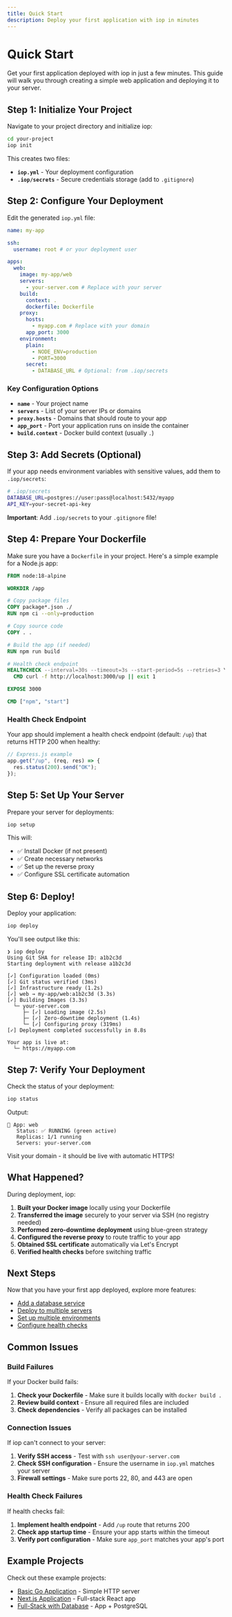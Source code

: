 ```yaml
---
title: Quick Start
description: Deploy your first application with iop in minutes
---
```


# Quick Start

Get your first application deployed with iop in just a few minutes. This guide will walk you through creating a simple web application and deploying it to your server.

## Step 1: Initialize Your Project

Navigate to your project directory and initialize iop:

```bash
cd your-project
iop init
```

This creates two files:

- **`iop.yml`** - Your deployment configuration
- **`.iop/secrets`** - Secure credentials storage (add to `.gitignore`)

## Step 2: Configure Your Deployment

Edit the generated `iop.yml` file:

```yaml
name: my-app

ssh:
  username: root # or your deployment user

apps:
  web:
    image: my-app/web
    servers:
      - your-server.com # Replace with your server
    build:
      context: .
      dockerfile: Dockerfile
    proxy:
      hosts:
        - myapp.com # Replace with your domain
      app_port: 3000
    environment:
      plain:
        - NODE_ENV=production
        - PORT=3000
      secret:
        - DATABASE_URL # Optional: from .iop/secrets
```

### Key Configuration Options

- **`name`** - Your project name
- **`servers`** - List of your server IPs or domains
- **`proxy.hosts`** - Domains that should route to your app
- **`app_port`** - Port your application runs on inside the container
- **`build.context`** - Docker build context (usually `.`)

## Step 3: Add Secrets (Optional)

If your app needs environment variables with sensitive values, add them to `.iop/secrets`:

```bash
# .iop/secrets
DATABASE_URL=postgres://user:pass@localhost:5432/myapp
API_KEY=your-secret-api-key
```

**Important**: Add `.iop/secrets` to your `.gitignore` file!

## Step 4: Prepare Your Dockerfile

Make sure you have a `Dockerfile` in your project. Here's a simple example for a Node.js app:

```dockerfile
FROM node:18-alpine

WORKDIR /app

# Copy package files
COPY package*.json ./
RUN npm ci --only=production

# Copy source code
COPY . .

# Build the app (if needed)
RUN npm run build

# Health check endpoint
HEALTHCHECK --interval=30s --timeout=3s --start-period=5s --retries=3 \
  CMD curl -f http://localhost:3000/up || exit 1

EXPOSE 3000

CMD ["npm", "start"]
```

### Health Check Endpoint

Your app should implement a health check endpoint (default: `/up`) that returns HTTP 200 when healthy:

```javascript
// Express.js example
app.get("/up", (req, res) => {
  res.status(200).send("OK");
});
```

## Step 5: Set Up Your Server

Prepare your server for deployments:

```bash
iop setup
```

This will:

- ✅ Install Docker (if not present)
- ✅ Create necessary networks
- ✅ Set up the reverse proxy
- ✅ Configure SSL certificate automation

## Step 6: Deploy!

Deploy your application:

```bash
iop deploy
```

You'll see output like this:

```
❯ iop deploy
Using Git SHA for release ID: a1b2c3d
Starting deployment with release a1b2c3d

[✓] Configuration loaded (0ms)
[✓] Git status verified (3ms)
[✓] Infrastructure ready (1.2s)
[✓] web → my-app/web:a1b2c3d (3.3s)
[✓] Building Images (3.3s)
  └─ your-server.com
     ├─ [✓] Loading image (2.5s)
     ├─ [✓] Zero-downtime deployment (1.4s)
     └─ [✓] Configuring proxy (319ms)
[✓] Deployment completed successfully in 8.8s

Your app is live at:
  └─ https://myapp.com
```

## Step 7: Verify Your Deployment

Check the status of your deployment:

```bash
iop status
```

Output:

```
📱 App: web
   Status: ✅ RUNNING (green active)
   Replicas: 1/1 running
   Servers: your-server.com
```

Visit your domain - it should be live with automatic HTTPS!

## What Happened?

During deployment, iop:

1. **Built your Docker image** locally using your Dockerfile
2. **Transferred the image** securely to your server via SSH (no registry needed)
3. **Performed zero-downtime deployment** using blue-green strategy
4. **Configured the reverse proxy** to route traffic to your app
5. **Obtained SSL certificate** automatically via Let's Encrypt
6. **Verified health checks** before switching traffic

## Next Steps

Now that you have your first app deployed, explore more features:

- [Add a database service](/configuration#services)
- [Deploy to multiple servers](/guides/multi-server)
- [Set up multiple environments](/guides/environments)
- [Configure health checks](/configuration#health-checks)

## Common Issues

### Build Failures

If your Docker build fails:

1. **Check your Dockerfile** - Make sure it builds locally with `docker build .`
2. **Review build context** - Ensure all required files are included
3. **Check dependencies** - Verify all packages can be installed

### Connection Issues

If iop can't connect to your server:

1. **Verify SSH access** - Test with `ssh user@your-server.com`
2. **Check SSH configuration** - Ensure the username in `iop.yml` matches your server
3. **Firewall settings** - Make sure ports 22, 80, and 443 are open

### Health Check Failures

If health checks fail:

1. **Implement health endpoint** - Add `/up` route that returns 200
2. **Check app startup time** - Ensure your app starts within the timeout
3. **Verify port configuration** - Make sure `app_port` matches your app's port

## Example Projects

Check out these example projects:

- [Basic Go Application](/examples/basic) - Simple HTTP server
- [Next.js Application](/examples/nextjs) - Full-stack React app
- [Full-Stack with Database](/examples/fullstack) - App + PostgreSQL
